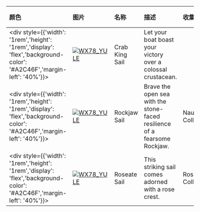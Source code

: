| 颜色    | 图片                                                                                                                                                   | 名称           | 描述                                                                      | 收集                | 品质  | 交易 |
| :------ | :----------------------------------------------------------------------------------------------------------------------------------------------------- | :------------- | :------------------------------------------------------------------------ | :------------------ | :---- | :--- |
| <div style={{'width': '1rem','height': '1rem','display': 'flex','background-color': '#A2C46F','margin-left': '40%'}}></div> | [![WX78_YULE](https://items.kleientertainment.com/images/DST/MAST_CRABKING/small)](https://items.kleientertainment.com/images/DST/MAST_CRABKING/small) | Crab King Sail | Let your boat boast your victory over a colossal crustacean.              |                     | Loyal | 否   |
| <div style={{'width': '1rem','height': '1rem','display': 'flex','background-color': '#A2C46F','margin-left': '40%'}}></div> | [![WX78_YULE](https://items.kleientertainment.com/images/DST/MAST_NAUTICAL/small)](https://items.kleientertainment.com/images/DST/MAST_NAUTICAL/small) | Rockjaw Sail   | Brave the open sea with the stone-faced resilience of a fearsome Rockjaw. | Nautical Collection | Loyal | 否   |
| <div style={{'width': '1rem','height': '1rem','display': 'flex','background-color': '#A2C46F','margin-left': '40%'}}></div> | [![WX78_YULE](https://items.kleientertainment.com/images/DST/MAST_ROSE/small)](https://items.kleientertainment.com/images/DST/MAST_ROSE/small)         | Roseate Sail   | This striking sail comes adorned with a rose crest.                       | Rose Collection     | Loyal | 否   |
